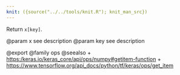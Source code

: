 ```yaml
---
knit: ({source("../../tools/knit.R"); knit_man_src})
---
```

Return `x[key]`.

@param x see description
@param key see description

@export
@family ops
@seealso
+ <https:/keras.io/keras_core/api/ops/numpy#getitem-function>
+ <https://www.tensorflow.org/api_docs/python/tf/keras/ops/get_item>
